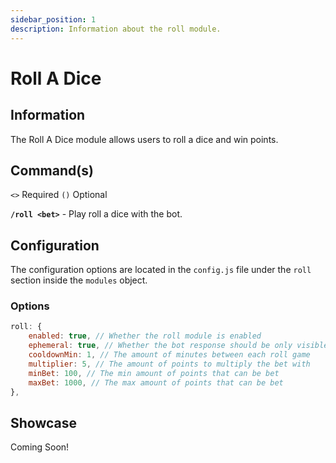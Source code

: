 ```yaml
---
sidebar_position: 1
description: Information about the roll module.
---
```



# Roll A Dice

## Information

The Roll A Dice module allows users to roll a dice and win points.

## Command(s)

`<>` Required `()` Optional

**`/roll <bet>`** - Play roll a dice with the bot.

## Configuration

The configuration options are located in the `config.js` file under the `roll` section inside the `modules` object.

### Options

```js title="config.js → modules → roll"
roll: {
	enabled: true, // Whether the roll module is enabled
	ephemeral: true, // Whether the bot response should be only visible to the user
	cooldownMin: 1, // The amount of minutes between each roll game
	multiplier: 5, // The amount of points to multiply the bet with
	minBet: 100, // The min amount of points that can be bet
	maxBet: 1000, // The max amount of points that can be bet
},
```

## Showcase

Coming Soon!
